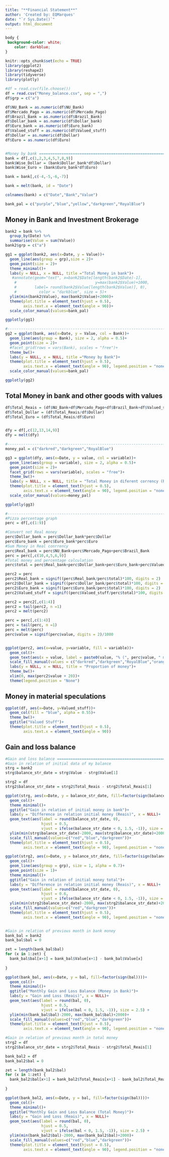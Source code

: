 ```yaml
---
title: "**Financial Statement**"
author: 'Created by: EQMarques'
date: "`r Sys.Date()`"
output: html_document
---
```


```css
body {
 background-color: white;
    color: darkblue;
}
```

```r
knitr::opts_chunk$set(echo = TRUE)
library(ggplot2)
library(reshape2)
library(tidyverse)
library(plotly)

#df = read.csv(file.choose())
df = read.csv("Money_balance.csv", sep = ",")
df$grp = c("a")

df$NU_Bank = as.numeric(df$NU_Bank)
df$Mercado_Pago = as.numeric(df$Mercado_Pago)
df$Brazil_Bank = as.numeric(df$Brazil_Bank)
df$Dollar_bank = as.numeric(df$Dollar_bank)
df$Euro_bank = as.numeric(df$Euro_bank)
df$Valued_stuff = as.numeric(df$Valued_stuff)
df$Dollar = as.numeric(df$Dollar)
df$Euro = as.numeric(df$Euro)


#Money by bank ====================================================================================
bank = df[,c(1,2,3,4,5,7,8,9)]
bank$Wise_Dollar = (bank$Dollar_bank*df$Dollar)
bank$Wise_Euro = (bank$Euro_bank*df$Euro)

bank = bank[,c(-4,-5,-6,-7)]

bank = melt(bank, id = "Date")

colnames(bank) = c("Date","Bank","Value")

bank_pal = c("purple","blue","yellow","darkgreen","RoyalBlue")
```
## Money in Bank and Investment Brokerage 
```r
bank2 = bank %>%
  group_by(Date) %>%
  summarise(Value = sum(Value))
bank2$grp = c("a")

gg1 = ggplot(bank2, aes(x=Date, y = Value))+
  geom_line(aes(group = grp),size = 2)+
  geom_point(size = 2)+
  theme_minimal()+
  labs(y = NULL, x = NULL, title ="Total Money in bank")+
   #annotate(geom="text", x=bank2$Date[length(bank2$Date)-1],
    #                                   y=max(bank2$Value)+1000,
    #        label= round(bank2$Value[length(bank2$Value)], 0),
    #          color = "darkblue", size = 5)+
  ylim(min(bank2$Value), max(bank2$Value)+2000)+
  theme(plot.title = element_text(hjust = 0.5), 
        axis.text.x = element_text(angle = 90))+
  scale_color_manual(values=bank_pal)

ggplotly(gg1)

#--------------------------------------------------------------------------------------
gg2 = ggplot(bank, aes(x=Date, y = Value, col = Bank))+
  geom_line(aes(group = Bank), size = 2, alpha = 0.5)+
  geom_point(size = 2)+
  #facet_grid(rows = vars(Bank), scales = "free")+
  theme_bw()+
  labs(y = NULL, x = NULL, title ="Money by Bank")+
  theme(plot.title = element_text(hjust = 0.5), 
        axis.text.x = element_text(angle = 90), legend.position = "none")+
  scale_color_manual(values=bank_pal)

ggplotly(gg2)
```

## Total Money in bank and other goods with values
```r
df$Total_Reais = (df$NU_Bank+df$Mercado_Pago+df$Brazil_Bank+df$Valued_stuff+(df$Euro_bank*df$Euro)+(df$Dollar_bank*df$Dollar))
df$Total_Dollar = (df$Total_Reais/df$Dollar)
df$Total_Euro = (df$Total_Reais/df$Euro)


dfy = df[,c(12,13,14,9)]
dfy = melt(dfy)

#-------------------------------------------------------------------------------
money_pal = c("darkred","darkgreen","RoyalBlue")

gg3 = ggplot(dfy, aes(x=Date, y = value, col = variable))+
  geom_line(aes(group = variable), size = 2, alpha = 0.5)+
  geom_point(size = 2)+
  facet_grid(rows = vars(variable), scales = "free")+
  theme_bw()+
  labs(y = NULL, x = NULL, title = "Total Money in diferent corrency (Real-Dollar-Euro)")+
  theme(plot.title = element_text(hjust = 0.5), 
        axis.text.x = element_text(angle = 90), legend.position = "none")+
  scale_color_manual(values=money_pal)

ggplotly(gg3)

#-------------------------------------------------------------------------------
#Pizza percentage graph
perc = df[,c(1:9)]

#Convert not Real money
perc$Dollar_bank = perc$Dollar_bank*perc$Dollar
perc$Euro_bank = perc$Euro_bank*perc$Euro
#Sum Money in Real conrrency
perc$Real_bank = perc$NU_Bank+perc$Mercado_Pago+perc$Brazil_Bank
perc = perc[,c(10,4,5,6,9)]
#Total money and percentage calculation
perc$total = perc$Real_bank+perc$Dollar_bank+perc$Euro_bank+perc$Valued_stuff

perc2 = perc
perc2$Real_bank = signif((perc$Real_bank/perc$total)*100, digits = 2)
perc2$Dollar_bank = signif((perc$Dollar_bank/perc$total)*100, digits = 2)
perc2$Euro_bank = signif((perc$Euro_bank/perc$total)*100, digits = 2)
perc2$Valued_stuff = signif((perc$Valued_stuff/perc$total)*100, digits = 2)

perc2 = perc2[,c(1:4)]
perc2 = tail(perc2, n =1)
perc2 = melt(perc2)

perc = perc[,c(1:4)]
perc = tail(perc, n =1)
perc = melt(perc)
perc$value = signif(perc$value, digits = 2)/1000


ggplot(perc2, aes(x=value, y=variable, fill = variable))+
  geom_col()+
  geom_text(aes(x = value, label = paste0(value, "% (", perc$value, " mil R$)")), color = "black", size=4, hjust = -0.1) +
  scale_fill_manual(values = c("darkred","darkgreen","RoyalBlue","orange"))+
  labs(y = NULL, x = NULL, title = "Proportion of money")+
  theme_bw()+
  xlim(0, max(perc2$value + 20))+
  theme(legend.position = "None")

```

## Money in material speculations
```r
ggplot(df, aes(x=Date, y=Valued_stuff))+
  geom_col(fill = "blue", alpha = 0.55)+
  theme_bw()+
  ggtitle("Valued Stuff")+
  theme(plot.title = element_text(hjust = 0.5), 
        axis.text.x = element_text(angle = 90))
```

## Gain and loss balance
```r
#Gain and loss balance ====================================================================
#Gain in relation of initial data of my balance
strg = bank2
strg$balance_str_date = strg$Value - strg$Value[1]

strg2 = df
strg2$balance_str_date = strg2$Total_Reais - strg2$Total_Reais[1]

ggplot(strg, aes(x=Date, y = balance_str_date, fill=factor(sign(balance_str_date))))+
  geom_col()+
  theme_minimal()+
  ggtitle("Gain in relation of initial money in bank")+
  labs(y = "Difference in relation initial money (Reais)", x = NULL)+
  geom_text(aes(label = round(balance_str_date, 0),
                hjust = 0.5,
                vjust = ifelse(balance_str_date < 0, 1.5, -1)), size = 2.5) +
  ylim(min(strg$balance_str_date)-2000, max(strg$balance_str_date)+2000)+
  scale_fill_manual(values=c("red","blue","darkgreen"))+
  theme(plot.title = element_text(hjust = 0.5), 
        axis.text.x = element_text(angle = 90), legend.position = "none")

ggplot(strg2, aes(x=Date, y = balance_str_date, fill=factor(sign(balance_str_date))))+
  geom_col()+
  geom_line(aes(group = grp), size = 1, alpha = 0.7)+
  geom_point(size = 1)+
  theme_minimal()+
  ggtitle("Gain in relation of initial money total")+
  labs(y = "Difference in relation initial money (Reais)", x = NULL)+
  geom_text(aes(label = round(balance_str_date, 0),
                hjust = 0.6,
                vjust = ifelse(balance_str_date < 0, 1.5, -1)), size = 2.5) +
  ylim(min(strg2$balance_str_date)-2000, max(strg2$balance_str_date)+2000)+
  scale_fill_manual(values=c("red","darkgreen"))+
  theme(plot.title = element_text(hjust = 0.5), 
        axis.text.x = element_text(angle = 90), legend.position = "none")


#Gain in relation of previous month in bank money
bank_bal = bank2
bank_bal$bal = 0

zet = length(bank_bal$bal)
for (x in 1:zet) {
  bank_bal$bal[x+1] = bank_bal$Value[x+1] - bank_bal$Value[x]
  
}

ggplot(bank_bal, aes(x=Date, y = bal, fill=factor(sign(bal))))+
  geom_col()+
  theme_minimal()+
  ggtitle("Monthly Gain and Loss Balance (Money in Bank)")+
  labs(y = "Gain and Loss (Reais)", x = NULL)+
  geom_text(aes(label = round(bal, 0),
                hjust = 0.5,
                vjust = ifelse(bal < 0, 1.5, -1)), size = 2.5) +
  ylim(min(bank_bal$bal)-2000, max(bank_bal$bal)+2000)+
  scale_fill_manual(values=c("red","blue","darkgreen"))+
  theme(plot.title = element_text(hjust = 0.5), 
        axis.text.x = element_text(angle = 90), legend.position = "none")

#Gain in relation of previous month in total money
strg2 = df
strg2$balance_str_date = strg2$Total_Reais - strg2$Total_Reais[1]

bank_bal2 = df
bank_bal2$bal = 0

zet = length(bank_bal2$bal)
for (x in 1:zet) {
  bank_bal2$bal[x+1] = bank_bal2$Total_Reais[x+1] - bank_bal2$Total_Reais[x]
  
}

ggplot(bank_bal2, aes(x=Date, y = bal, fill=factor(sign(bal))))+
  geom_col()+
  theme_minimal()+
  ggtitle("Monthly Gain and Loss Balance (Total Money)")+
  labs(y = "Gain and Loss (Reais)", x = NULL)+
  geom_text(aes(label = round(bal, 0),
                hjust = 0.5,
                vjust = ifelse(bal < 0, 1.5, -1)), size = 2.5) +
  ylim(min(bank_bal2$bal)-2000, max(bank_bal2$bal)+2000)+
  scale_fill_manual(values=c("red","blue","darkgreen"))+
  theme(plot.title = element_text(hjust = 0.5), 
        axis.text.x = element_text(angle = 90), legend.position = "none")
```